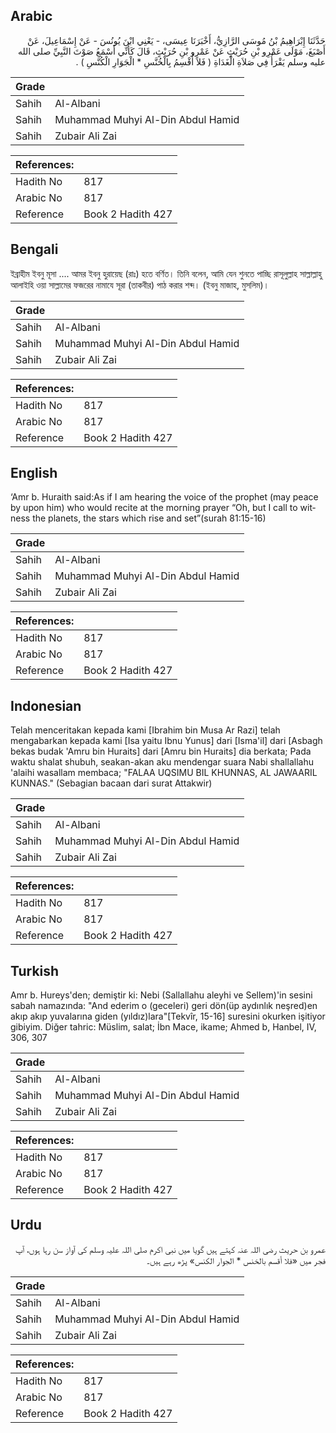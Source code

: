 ## Arabic


<div dir="rtl" lang="ar" style={{fontSize:'larger',backgroundColor:'#f8f9fa',padding:20}}>
حَدَّثَنَا إِبْرَاهِيمُ بْنُ مُوسَى الرَّازِيُّ، أَخْبَرَنَا عِيسَى، - يَعْنِي ابْنَ يُونُسَ - عَنْ إِسْمَاعِيلَ، عَنْ أَصْبَغَ، مَوْلَى عَمْرِو بْنِ حُرَيْثٍ عَنْ عَمْرِو بْنِ حُرَيْثٍ، قَالَ كَأَنِّي أَسْمَعُ صَوْتَ النَّبِيِّ صلى الله عليه وسلم يَقْرَأُ فِي صَلاَةِ الْغَدَاةِ ‏(‏ فَلاَ أُقْسِمُ بِالْخُنَّسِ * الْجَوَارِ الْكُنَّسِ ‏)‏ ‏.‏
</div>
<div style={{backgroundColor:'#f8f9fa',padding:20, marginBottom: 10}}><table> <thead> <tr> <th>Grade</th> <th></th> </tr> </thead> <tbody> <tr><td>Sahih</td><td>Al-Albani</td></tr><tr><td>Sahih</td><td>Muhammad Muhyi Al-Din Abdul Hamid</td></tr><tr><td>Sahih</td><td>Zubair Ali Zai</td></tr></tbody></table><table> <thead> <tr> <th>References:</th> <th></th> </tr> </thead> <tbody><tr><td>Hadith No</td><td>817</td></tr><tr><td>Arabic No</td><td>817</td></tr><tr><td>Reference</td><td>Book 2 Hadith 427</td></tr></tbody></table></div>

## Bengali


<div dir="ltr" lang="bn" style={{fontSize:'larger',backgroundColor:'#f8f9fa',padding:20}}>
ইব্রাহীম ইবনু মূসা .... আমর ইবনু হুরায়েছ (রাঃ) হতে বর্ণিত। তিনি বলেন, আমি যেন শুনতে পাচ্ছি রাসূলুল্লাহ সাল্লাল্লাহু আলাইহি ওয়া সাল্লামের ফজরের নামাযে সূরা (তাকবীর) পাঠ করার শব্দ। (ইবনু মাজাহ, মুসলিম)।
</div>
<div style={{backgroundColor:'#f8f9fa',padding:20, marginBottom: 10}}><table> <thead> <tr> <th>Grade</th> <th></th> </tr> </thead> <tbody> <tr><td>Sahih</td><td>Al-Albani</td></tr><tr><td>Sahih</td><td>Muhammad Muhyi Al-Din Abdul Hamid</td></tr><tr><td>Sahih</td><td>Zubair Ali Zai</td></tr></tbody></table><table> <thead> <tr> <th>References:</th> <th></th> </tr> </thead> <tbody><tr><td>Hadith No</td><td>817</td></tr><tr><td>Arabic No</td><td>817</td></tr><tr><td>Reference</td><td>Book 2 Hadith 427</td></tr></tbody></table></div>

## English


<div dir="ltr" lang="en" style={{fontSize:'larger',backgroundColor:'#f8f9fa',padding:20}}>
‘Amr b. Huraith said:As if I am hearing the voice of the prophet (may peace by upon him) who would recite at the morning prayer “Oh, but I call to witness the planets, the stars which rise and set”(surah 81:15-16)
</div>
<div style={{backgroundColor:'#f8f9fa',padding:20, marginBottom: 10}}><table> <thead> <tr> <th>Grade</th> <th></th> </tr> </thead> <tbody> <tr><td>Sahih</td><td>Al-Albani</td></tr><tr><td>Sahih</td><td>Muhammad Muhyi Al-Din Abdul Hamid</td></tr><tr><td>Sahih</td><td>Zubair Ali Zai</td></tr></tbody></table><table> <thead> <tr> <th>References:</th> <th></th> </tr> </thead> <tbody><tr><td>Hadith No</td><td>817</td></tr><tr><td>Arabic No</td><td>817</td></tr><tr><td>Reference</td><td>Book 2 Hadith 427</td></tr></tbody></table></div>

## Indonesian


<div dir="ltr" lang="id" style={{fontSize:'larger',backgroundColor:'#f8f9fa',padding:20}}>
Telah menceritakan kepada kami [Ibrahim bin Musa Ar Razi] telah mengabarkan kepada kami [Isa yaitu Ibnu Yunus] dari [Isma'il] dari [Asbagh bekas budak 'Amru bin Huraits] dari [Amru bin Huraits] dia berkata; Pada waktu shalat shubuh, seakan-akan aku mendengar suara Nabi shallallahu 'alaihi wasallam membaca; "FALAA UQSIMU BIL KHUNNAS, AL JAWAARIL KUNNAS." (Sebagian bacaan dari surat Attakwir)
</div>
<div style={{backgroundColor:'#f8f9fa',padding:20, marginBottom: 10}}><table> <thead> <tr> <th>Grade</th> <th></th> </tr> </thead> <tbody> <tr><td>Sahih</td><td>Al-Albani</td></tr><tr><td>Sahih</td><td>Muhammad Muhyi Al-Din Abdul Hamid</td></tr><tr><td>Sahih</td><td>Zubair Ali Zai</td></tr></tbody></table><table> <thead> <tr> <th>References:</th> <th></th> </tr> </thead> <tbody><tr><td>Hadith No</td><td>817</td></tr><tr><td>Arabic No</td><td>817</td></tr><tr><td>Reference</td><td>Book 2 Hadith 427</td></tr></tbody></table></div>

## Turkish


<div dir="ltr" lang="tr" style={{fontSize:'larger',backgroundColor:'#f8f9fa',padding:20}}>
Amr b. Hureys'den; demiştir ki: Nebi (Sallallahu aleyhi ve Sellem)'in sesini sabah namazında: "And ederim o (geceleri) geri dön(üp aydınlık neşred)en akıp akıp yuvalarına giden (yıldız)lara"[Tekvîr, 15-16] suresini okurken işitiyor gibiyim. Diğer tahric: Müslim, salat; İbn Mace, ikame; Ahmed b, Hanbel, IV, 306, 307
</div>
<div style={{backgroundColor:'#f8f9fa',padding:20, marginBottom: 10}}><table> <thead> <tr> <th>Grade</th> <th></th> </tr> </thead> <tbody> <tr><td>Sahih</td><td>Al-Albani</td></tr><tr><td>Sahih</td><td>Muhammad Muhyi Al-Din Abdul Hamid</td></tr><tr><td>Sahih</td><td>Zubair Ali Zai</td></tr></tbody></table><table> <thead> <tr> <th>References:</th> <th></th> </tr> </thead> <tbody><tr><td>Hadith No</td><td>817</td></tr><tr><td>Arabic No</td><td>817</td></tr><tr><td>Reference</td><td>Book 2 Hadith 427</td></tr></tbody></table></div>

## Urdu


<div dir="rtl" lang="ur" style={{fontSize:'larger',backgroundColor:'#f8f9fa',padding:20}}>
عمرو بن حریث رضی اللہ عنہ کہتے ہیں گویا میں نبی اکرم صلی اللہ علیہ وسلم کی آواز سن رہا ہوں، آپ فجر میں «فلا أقسم بالخنس * الجوار الكنس‏» پڑھ رہے ہیں۔
</div>
<div style={{backgroundColor:'#f8f9fa',padding:20, marginBottom: 10}}><table> <thead> <tr> <th>Grade</th> <th></th> </tr> </thead> <tbody> <tr><td>Sahih</td><td>Al-Albani</td></tr><tr><td>Sahih</td><td>Muhammad Muhyi Al-Din Abdul Hamid</td></tr><tr><td>Sahih</td><td>Zubair Ali Zai</td></tr></tbody></table><table> <thead> <tr> <th>References:</th> <th></th> </tr> </thead> <tbody><tr><td>Hadith No</td><td>817</td></tr><tr><td>Arabic No</td><td>817</td></tr><tr><td>Reference</td><td>Book 2 Hadith 427</td></tr></tbody></table></div>